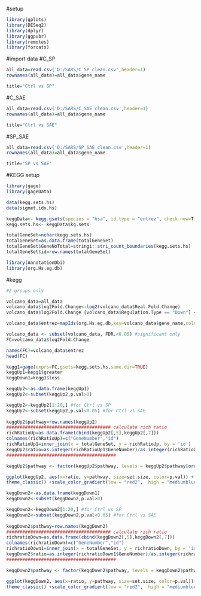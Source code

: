 #setup
```{r}
library(gplots)
library(DESeq2)
library(dplyr)
library(ggpubr)
library(remotes)
library(forcats)
```

#import data
#C_SP
```{r}
all_data=read.csv('D:/SARS/C_SP_clean.csv',header=1)
rownames(all_data)=all_data$gene_name

title="Ctrl vs SP"
```

#C_SAE
```{r}
all_data=read.csv('D:/SARS/C_SAE_clean.csv',header=1)
rownames(all_data)=all_data$gene_name

title="Ctrl vs SAE"
```

#SP_SAE
```{r}
all_data=read.csv('D:/SARS/SP_SAE_clean.csv',header=1)
rownames(all_data)=all_data$gene_name

title="SP vs SAE"
```

#KEGG setup
```{r}
library(gage)
library(gageData)

data(kegg.sets.hs)
data(sigmet.idx.hs)

keggData<- kegg.gsets(species = "hsa", id.type = "entrez", check.new=T)
kegg.sets.hs<- keggData$kg.sets

totalGeneSet=nchar(kegg.sets.hs)
totalGeneSet=as.data.frame(totalGeneSet)
totalGeneSet$GeneNoTotal=stringi::stri_count_boundaries(kegg.sets.hs)
totalGeneSet$id=row.names(totalGeneSet)

library(AnnotationDbi)
library(org.Hs.eg.db)
```

#kegg
```{r}
#2 groups only 

volcano_data=all_data
volcano_data$log2Fold.Change<-log2(volcano_data$Real.Fold.Change)
volcano_data$log2Fold.Change [volcano_data$Regulation.Type == "Down"] <- -1 * volcano_data$log2Fold.Change [volcano_data$Regulation.Type == "Down"]

volcano_data$entrez=mapIds(org.Hs.eg.db,key=volcano_data$gene_name,column="ENTREZID",keytype="SYMBOL") #ID mapping

volcano_data <- subset(volcano_data, FDR.<0.05) #significant only
FC=volcano_data$log2Fold.Change

names(FC)=volcano_data$entrez
head(FC)

kegg1=gage(exprs=FC,gsets=kegg.sets.hs,same.dir=TRUE)
keggUp1=kegg1$greater
keggDown1=kegg1$less
```

```{r}
keggUp2<-as.data.frame(keggUp1)
keggUp2<-subset(keggUp2,p.val>0)

keggUp2<-keggUp2[1:20,] #for Ctrl vs SP
keggUp2<-subset(keggUp2,p.val<0.05) #for Ctrl vs SAE
                       
keggUp2$pathway=row.names(keggUp2)
####################################### calculate rich ratio
richRatioUp=as.data.frame(cbind(keggUp2[,5],keggUp2[,7]))
colnames(richRatioUp)=c("GeneNumber","id")
richRatioUp1=inner_join(x = totalGeneSet, y = richRatioUp, by = 'id')
keggUp2$ratio=as.integer(richRatioUp1$GeneNumber)/as.integer(richRatioUp1$GeneNoTotal)
#########################################

keggUp2$pathway <- factor(keggUp2$pathway, levels = keggUp2$pathway[order(-(keggUp2$p.val))]) #order by pvalue

ggplot(keggUp2, aes(x=ratio, y=pathway, size=set.size, color=p.val)) + geom_point() + 
theme_classic() +scale_color_gradient(low = "red2",  high = "mediumblue", space = "Lab")+xlab("Rich Ratio")+labs(color="P value",size="Gene Number")+ggtitle(title)+ylab("Upregulated KEGG Pathways")
```

```{r}
keggDown2<-as.data.frame(keggDown1)
keggDown2<-subset(keggDown2,p.val>0)

keggDown2<-keggDown2[1:20,] #for Ctrl vs SP
keggDown2<-subset(keggDown2,p.val<0.05) #for Ctrl vs SAE
                       
keggDown2$pathway=row.names(keggDown2)
####################################### calculate rich ratio
richratioDown=as.data.frame(cbind(keggDown2[,5],keggDown2[,7]))
colnames(richratioDown)=c("GeneNumber","id")
richratioDown1=inner_join(x = totalGeneSet, y = richratioDown, by = 'id')
keggDown2$ratio=as.integer(richratioDown1$GeneNumber)/as.integer(richratioDown1$GeneNoTotal)
#########################################

keggDown2$pathway <- factor(keggDown2$pathway, levels = keggDown2$pathway[order(-(keggDown2$p.val))]) #order by pvalue

ggplot(keggDown2, aes(x=ratio, y=pathway, size=set.size, color=p.val)) + geom_point() + 
theme_classic() +scale_color_gradient(low = "red2",  high = "mediumblue", space = "Lab")+xlab("Rich Ratio")+labs(color="P value",size="Gene Number")+ggtitle(title)+ylab("Downregulated KEGG Pathways")+theme(aspect.ratio=1.5)
```
